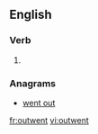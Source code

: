 ==English==

===Verb===
{{head|en|verb form}}

# {{en-simple past of|outgo}}

===Anagrams===
* [[went out#English|went out]]

[[fr:outwent]]
[[vi:outwent]]